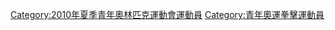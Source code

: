 [[Category:2010年夏季青年奧林匹克運動會運動員|Category:2010年夏季青年奧林匹克運動會運動員]]
[[Category:青年奧運拳擊運動員|Category:青年奧運拳擊運動員]]